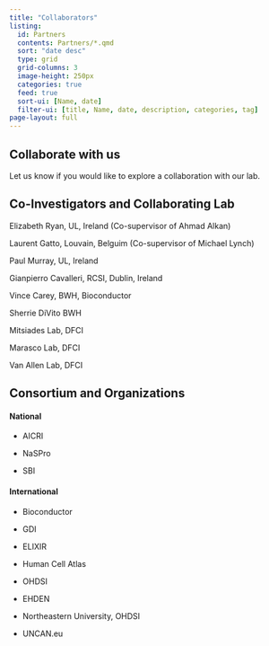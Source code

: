 ```yaml
---
title: "Collaborators"
listing:
  id: Partners
  contents: Partners/*.qmd
  sort: "date desc"
  type: grid
  grid-columns: 3
  image-height: 250px
  categories: true
  feed: true
  sort-ui: [Name, date]
  filter-ui: [title, Name, date, description, categories, tag]
page-layout: full
---
```


## Collaborate with us

Let us know if you would like to explore a collaboration with our lab.

## Co-Investigators and Collaborating Lab

Elizabeth Ryan, UL, Ireland (Co-supervisor of Ahmad Alkan)

Laurent Gatto, Louvain, Belguim (Co-supervisor of Michael Lynch)

Paul Murray, UL, Ireland

Gianpierro Cavalleri, RCSI, Dublin, Ireland

Vince Carey, BWH, Bioconductor

Sherrie DiVito BWH

Mitsiades Lab, DFCI

Marasco Lab, DFCI

Van Allen Lab, DFCI

## Consortium and Organizations

#### National

-   AICRI

-   NaSPro

-   SBI

#### International

-   Bioconductor

-   GDI

-   ELIXIR

-   Human Cell Atlas

-   OHDSI

-   EHDEN

-   Northeastern University, OHDSI

-   UNCAN.eu
